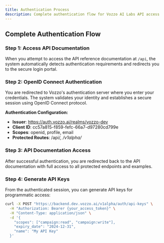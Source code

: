 ```yaml
---
title: Authentication Process
description: Complete authentication flow for Vozzo AI Labs API access
---
```


## Complete Authentication Flow

### Step 1: Access API Documentation
When you attempt to access the API reference documentation at `/api`, the system automatically detects authentication requirements and redirects you to the secure login portal.

### Step 2: OpenID Connect Authentication
You are redirected to Vozzo's authentication server where you enter your credentials. The system validates your identity and establishes a secure session using OpenID Connect protocol.

**Authentication Configuration:**
- **Issuer**: https://auth.vozzo.ai/realms/vozzo-dev
- **Client ID**: cc57a815-f859-fefc-66a7-d97280cd799e
- **Scopes**: openid, profile, email
- **Protected Routes**: /api/*, /v1alpha/*

### Step 3: API Documentation Access
After successful authentication, you are redirected back to the API documentation with full access to all protected endpoints and examples.

### Step 4: Generate API Keys
From the authenticated session, you can generate API keys for programmatic access:

```bash
curl -X POST "https://backend.dev.vozzo.ai/v1alpha/auth/api-keys" \
  -H "Authorization: Bearer {your_access_token}" \
  -H "Content-Type: application/json" \
  -d '{
    "scopes": ["campaign:read", "campaign:write"],
    "expiry_date": "2024-12-31",
    "name": "My API Key"
  }'